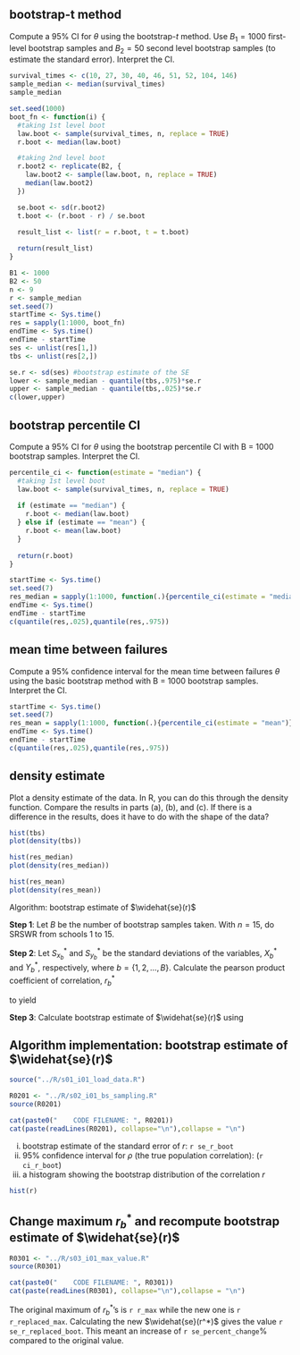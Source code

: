 ## bootstrap-t method

Compute a 95% CI for $\theta$ using the bootstrap-$t$ method. Use $B_1 = 1000$ first-level bootstrap samples and $B_2 = 50$ second level bootstrap samples (to estimate the standard error). Interpret the CI.

```r
survival_times <- c(10, 27, 30, 40, 46, 51, 52, 104, 146)
sample_median <- median(survival_times)
sample_median
```

```r

set.seed(1000)
boot_fn <- function(i) {
  #taking 1st level boot
  law.boot <- sample(survival_times, n, replace = TRUE)
  r.boot <- median(law.boot)

  #taking 2nd level boot
  r.boot2 <- replicate(B2, {
    law.boot2 <- sample(law.boot, n, replace = TRUE)
    median(law.boot2)
  })

  se.boot <- sd(r.boot2)
  t.boot <- (r.boot - r) / se.boot
  
  result_list <- list(r = r.boot, t = t.boot)

  return(result_list)
}
```



```r

B1 <- 1000
B2 <- 50
n <- 9
r <- sample_median
set.seed(7)
startTime <- Sys.time()
res = sapply(1:1000, boot_fn)
endTime <- Sys.time()
endTime - startTime
ses <- unlist(res[1,])
tbs <- unlist(res[2,])

se.r <- sd(ses) #bootstrap estimate of the SE
lower <- sample_median - quantile(tbs,.975)*se.r
upper <- sample_median - quantile(tbs,.025)*se.r
c(lower,upper)

```

## bootstrap percentile CI

Compute a 95% CI for $\theta$ using the bootstrap percentile CI with B = 1000 bootstrap samples.
Interpret the CI.

```r
percentile_ci <- function(estimate = "median") {
  #taking 1st level boot
  law.boot <- sample(survival_times, n, replace = TRUE)
  
  if (estimate == "median") {
    r.boot <- median(law.boot)
  } else if (estimate == "mean") {
    r.boot <- mean(law.boot)
  }
  
  return(r.boot)
}
```

```r
startTime <- Sys.time()
set.seed(7)
res_median = sapply(1:1000, function(.){percentile_ci(estimate = "median")})
endTime <- Sys.time()
endTime - startTime
c(quantile(res,.025),quantile(res,.975))
```

## mean time between failures

Compute a 95% confidence interval for the mean time between failures $\theta$ using the basic bootstrap method with B = 1000 bootstrap samples. Interpret the CI.

```r
startTime <- Sys.time()
set.seed(7)
res_mean = sapply(1:1000, function(.){percentile_ci(estimate = "mean")})
endTime <- Sys.time()
endTime - startTime
c(quantile(res,.025),quantile(res,.975))
```


## density estimate


Plot a density estimate of the data. In R, you can do this through the density function. Compare
the results in parts (a), (b), and (c). If there is a difference in the results, does it have to do with the shape of the data?

```r
hist(tbs)
plot(density(tbs))
```


```r
hist(res_median)
plot(density(res_median))
```

```r
hist(res_mean)
plot(density(res_mean))
```

















Algorithm: bootstrap estimate of $\widehat{se}(r)$

**Step 1**: Let $B$ be the number of bootstrap samples taken. With $n = 15$, do SRSWR from schools 1 to 15.

\begin{equation}
\begin{aligned}
B^*_1 &= \left\{(X^*_{11}, Y^*_{11}), (X^*_{21}, Y^*_{21}), \ldots, (X^*_{n1}, Y^*_{n1})\right\} \\
B^*_2 &= \left\{(X^*_{12}, Y^*_{12}), (X^*_{22}, Y^*_{22}), \ldots, (X^*_{n2}, Y^*_{n2})\right\} \\
\vdots &= \vdots \\
B^*_{B} &= \left\{(X^*_{1B}, Y^*_{1B}), (X^*_{2B}, Y^*_{2B}), \ldots, (X^*_{nB}, Y^*_{nB})\right\} \\
\end{aligned}
\end{equation}  


**Step 2**: Let $S^*_{x_b}$ and $S^*_{y_b}$ be the standard deviations of the variables, $X^*_b$ and $Y^*_b$, respectively, where $b = \left\{1, 2, \ldots, B\right\}$. Calculate the pearson product coefficient of correlation, $r^*_b$

\begin{equation}
\begin{aligned}
r_b^* &= \frac{\frac{1}{n-1} \sum_{i = 1}^n \left(X^*_{ib} - {\bar{X}}_b^*\right) \left(Y_{ib}^* - {\bar{Y}}^*_b\right) }{ S^*_{x_b} S^*_{y_b}}
\end{aligned}
\end{equation}

to yield

\begin{equation}
\begin{aligned}
r &= \left\{r^*_1, r^*_2, \ldots, r^*_B\right\} 
\end{aligned}
\end{equation}

**Step 3**: Calculate bootstrap estimate of $\widehat{se}(r)$ using

\begin{equation}
\begin{aligned}
\widehat{se}(r) &= \sqrt{ \frac{\sum_{b=1}^B \left( r_b^* - {\bar{r}}^* \right)^2}{B-1} }
\end{aligned}
\end{equation}

## Algorithm implementation: bootstrap estimate of $\widehat{se}(r)$

```r
source("../R/s01_i01_load_data.R")
```

```r
R0201 <- "../R/s02_i01_bs_sampling.R"
source(R0201)
```

```r
cat(paste0("    CODE FILENAME: ", R0201))
cat(paste(readLines(R0201), collapse="\n"),collapse = "\n")
```

  i.  bootstrap estimate of the standard error of $r$: `r se_r_boot`
  ii. 95% confidence interval for $\rho$ (the true population correlation): (`r ci_r_boot`)
  iii. a histogram showing the bootstrap distribution of the correlation $r$

```r
hist(r)
```

## Change maximum $r^*_b$ and recompute bootstrap estimate of $\widehat{se}(r)$

```r
R0301 <- "../R/s03_i01_max_value.R"
source(R0301)
```

```r
cat(paste0("    CODE FILENAME: ", R0301))
cat(paste(readLines(R0301), collapse="\n"),collapse = "\n")
```

The original maximum of $r^*_b$'s is `r r_max` while the new one is `r r_replaced_max`. Calculating the new $\widehat{se}(r^*)$ gives the value `r se_r_replaced_boot`. This meant an increase of `r se_percent_change`% compared to the original value.